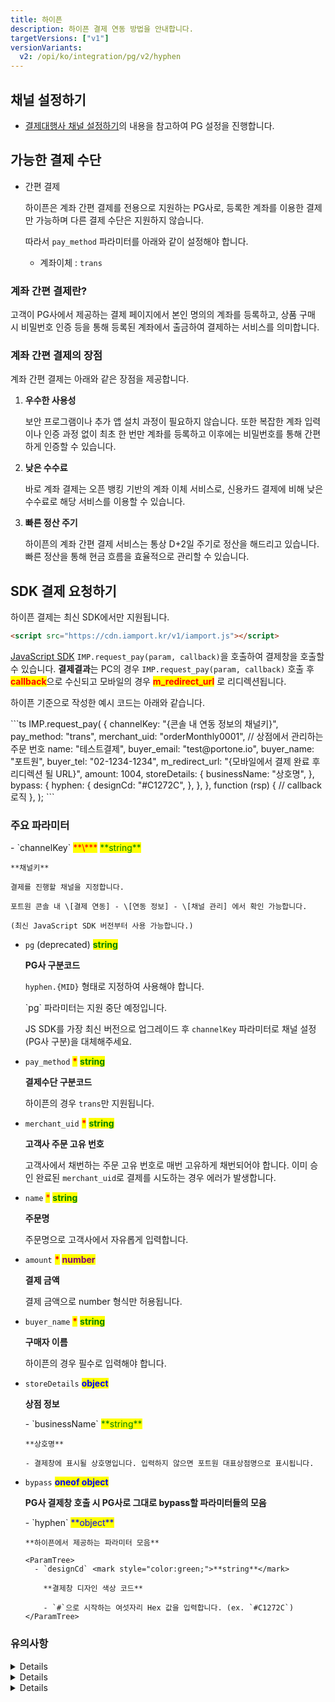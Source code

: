```yaml
---
title: 하이픈
description: 하이픈 결제 연동 방법을 안내합니다.
targetVersions: ["v1"]
versionVariants:
  v2: /opi/ko/integration/pg/v2/hyphen
---
```



## 채널 설정하기

- [결제대행사 채널 설정하기](/opi/ko/integration/ready/readme#3-결제대행사-채널-설정하기)의 내용을 참고하여 PG 설정을 진행합니다.

## 가능한 결제 수단

- 간편 결제

  하이픈은 계좌 간편 결제를 전용으로 지원하는 PG사로, 등록한 계좌를 이용한 결제만 가능하며 다른 결제 수단은 지원하지 않습니다.

  따라서 `pay_method` 파라미터를 아래와 같이 설정해야 합니다.

  - 계좌이체 : `trans`

### 계좌 간편 결제란?

고객이 PG사에서 제공하는 결제 페이지에서 본인 명의의 계좌를 등록하고, 상품 구매 시 비밀번호 인증 등을 통해 등록된 계좌에서 출금하여 결제하는 서비스를 의미합니다.

### 계좌 간편 결제의 장점

계좌 간편 결제는 아래와 같은 장점을 제공합니다.

1. **우수한 사용성**

   보안 프로그램이나 추가 앱 설치 과정이 필요하지 않습니다.
   또한 복잡한 계좌 입력이나 인증 과정 없이 최초 한 번만 계좌를 등록하고 이후에는 비밀번호를 통해 간편하게 인증할 수 있습니다.

2. **낮은 수수료**

   바로 계좌 결제는 오픈 뱅킹 기반의 계좌 이체 서비스로, 신용카드 결제에 비해 낮은 수수료로 해당 서비스를 이용할 수 있습니다.

3. **빠른 정산 주기**

   하이픈의 계좌 간편 결제 서비스는 통상 D+2일 주기로 정산을 해드리고 있습니다. 빠른 정산을 통해 현금 흐름을 효율적으로 관리할 수 있습니다.

## SDK 결제 요청하기

하이픈 결제는 최신 SDK에서만 지원됩니다.

```html title="JS SDK"
<script src="https://cdn.iamport.kr/v1/iamport.js"></script>
```

[JavaScript SDK](/sdk/ko/v1-sdk/javascript-sdk/readme) `IMP.request_pay(param, callback)`을 호출하여
결제창을 호출할 수 있습니다. **결제결과**는 PC의 경우 `IMP.request_pay(param, callback)` 호출 후
<mark style="color:red;">**callback**</mark>으로 수신되고
모바일의 경우 <mark style="color:red;">**m\_redirect\_url**</mark> 로 리디렉션됩니다.

하이픈 기준으로 작성한 예시 코드는 아래와 같습니다.

<Tabs>
  <Tabs.Tab title="SDK 결제 요청">
    ```ts
    IMP.request_pay(
      {
        channelKey: "{콘솔 내 연동 정보의 채널키}",
        pay_method: "trans",
        merchant_uid: "orderMonthly0001", // 상점에서 관리하는 주문 번호
        name: "테스트결제",
        buyer_email: "test@portone.io",
        buyer_name: "포트원",
        buyer_tel: "02-1234-1234",
        m_redirect_url: "{모바일에서 결제 완료 후 리디렉션 될 URL}",
        amount: 1004,
        storeDetails: {
          businessName: "상호명",
        },
        bypass: {
          hyphen: {
            designCd: "#C1272C",
          },
        },
      },
      function (rsp) {
        // callback 로직
      },
    );
    ```
  </Tabs.Tab>
</Tabs>

### 주요 파라미터

<ParamTree>
  - `channelKey` <mark style="color:red;">**\***</mark> <mark style="color:green;">**string**</mark>

    **채널키**

    결제를 진행할 채널을 지정합니다.

    포트원 콘솔 내 \[결제 연동] - \[연동 정보] - \[채널 관리] 에서 확인 가능합니다.

    (최신 JavaScript SDK 버전부터 사용 가능합니다.)

  - `pg` (deprecated) <mark style="color:green;">**string**</mark>

    **PG사 구분코드**

    `hyphen.{MID}` 형태로 지정하여 사용해야 합니다.

    <Hint style="warning">
      `pg` 파라미터는 지원 중단 예정입니다.

      JS SDK를 가장 최신 버전으로 업그레이드 후 `channelKey` 파라미터로 채널 설정(PG사 구분)을 대체해주세요.
    </Hint>

  - `pay_method` <mark style="color:red;">**\***</mark> <mark style="color:green;">**string**</mark>

    **결제수단 구분코드**

    하이픈의 경우 `trans`만 지원됩니다.

  - `merchant_uid` <mark style="color:red;">**\***</mark> <mark style="color:green;">**string**</mark>

    **고객사 주문 고유 번호**

    고객사에서 채번하는 주문 고유 번호로 매번 고유하게 채번되어야 합니다.
    이미 승인 완료된 `merchant_uid`로 결제를 시도하는 경우 에러가 발생합니다.

  - `name` <mark style="color:red;">\*</mark> <mark style="color:green;">**string**</mark>

    **주문명**

    주문명으로 고객사에서 자유롭게 입력합니다.

  - `amount` <mark style="color:red;">**\***</mark> <mark style="color:purple;">**number**</mark>

    **결제 금액**

    결제 금액으로 number 형식만 허용됩니다.

  - `buyer_name` <mark style="color:red;">**\***</mark> <mark style="color:green;">**string**</mark>

    **구매자 이름**

    하이픈의 경우 필수로 입력해야 합니다.


  - `storeDetails` <mark style="color:blue;">**object**</mark>

    **상점 정보**

    <ParamTree>
      - `businessName` <mark style="color:green;">**string**</mark>

        **상호명**

        - 결제창에 표시될 상호명입니다. 입력하지 않으면 포트원 대표상점명으로 표시됩니다.
    </ParamTree>

  - `bypass` <mark style="color:blue;">**oneof object**</mark>

    **PG사 결제창 호출 시 PG사로 그대로 bypass할 파라미터들의 모음**

    <ParamTree>
      - `hyphen` <mark style="color:blue;">**object**</mark>

        **하이픈에서 제공하는 파라미터 모음**

        <ParamTree>
          - `designCd` <mark style="color:green;">**string**</mark>

            **결제창 디자인 색상 코드**

            - `#`으로 시작하는 여섯자리 Hex 값을 입력합니다. (ex. `#C1272C`)
        </ParamTree>
    </ParamTree>
</ParamTree>

### 유의사항

<Details>
  <Details.Summary>`merchant_uid` 허용 문자 및 길이 제한</Details.Summary>

  <Details.Content>
    `merchant_uid` 에는 영문, 숫자, `_`(underscore) 만으로 이루어진 문자열만 입력할 수 있습니다.

    여기에 포함되지 않는 한글이나 `♤`, `♡`, `♧` 등의 특수 문자는 허용되지 않습니다.

    또한 `merchant_uid`의 최대 길이는 40자이므로, 해당 길이를 넘지 않는 값으로 결제를 요청해주세요.
  </Details.Content>
</Details>

<Details>
  <Details.Summary>`name` 길이 제한</Details.Summary>

  <Details.Content>
    `name`의 최대 길이는 40자입니다.
  </Details.Content>
</Details>

<Details>
  <Details.Summary>현금영수증 발급 기능 미지원 (8월 지원 예정)</Details.Summary>

  <Details.Content>
    바로계좌결제의 경우 현금성 결제로 현금영수증 발급 대상이지만 결제 승인 후 자동으로 현금영수증이 발급되지 않습니다.
    해당 기능은 8월 중 지원될 예정으로 그 전까지 현금영수증 발급을 원하시는 경우 별도의 프로세스로 진행해야 합니다.
  </Details.Content>
</Details>
